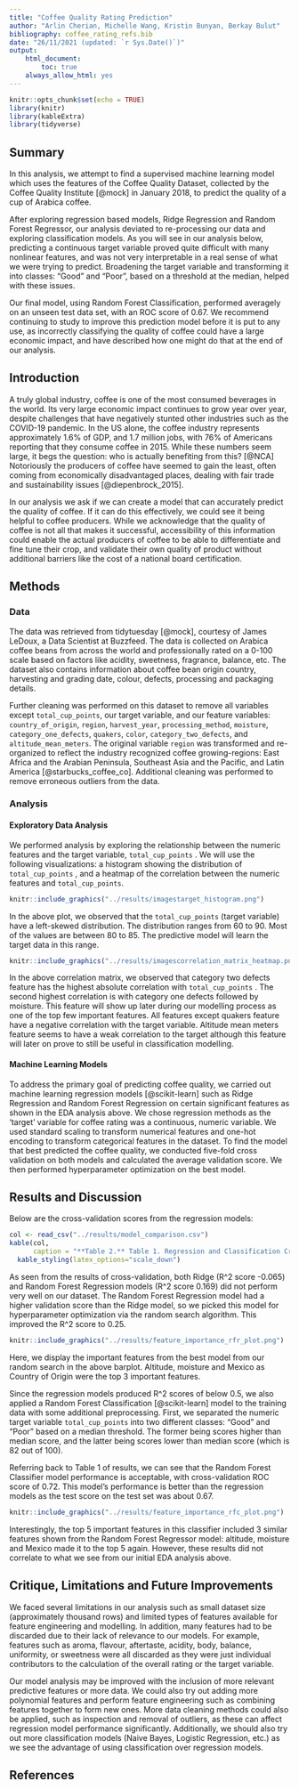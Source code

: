 ```yaml
---
title: "Coffee Quality Rating Prediction"
author: "Arlin Cherian, Michelle Wang, Kristin Bunyan, Berkay Bulut"
bibliography: coffee_rating_refs.bib
date: "26/11/2021 (updated: `r Sys.Date()`)" 
output: 
    html_document:
        toc: true
    always_allow_html: yes
---
```


```r
knitr::opts_chunk$set(echo = TRUE)
library(knitr)
library(kableExtra)
library(tidyverse)
```

## Summary

In this analysis, we attempt to find a supervised machine learning model which uses the features of the Coffee Quality Dataset, collected by the Coffee Quality Institute [@mock] in January 2018, to predict the quality of a cup of Arabica coffee.

After exploring regression based models, Ridge Regression and Random Forest Regressor, our analysis deviated to re-processing our data and exploring classification models. As you will see in our analysis below, predicting a continuous target variable proved quite difficult with many nonlinear features, and was not very interpretable in a real sense of what we were trying to predict. Broadening the target variable and transforming it into classes: "Good" and "Poor", based on a threshold at the median, helped with these issues.

Our final model, using Random Forest Classification, performed averagely on an unseen test data set, with an ROC score of 0.67. We recommend continuing to study to improve this prediction model before it is put to any use, as incorrectly classifying the quality of coffee could have a large economic impact, and have described how one might do that at the end of our analysis.

## Introduction

A truly global industry, coffee is one of the most consumed beverages in the world. Its very large economic impact continues to grow year over year, despite challenges that have negatively stunted other industries such as the COVID-19 pandemic. In the US alone, the coffee industry represents approximately 1.6% of GDP, and 1.7 million jobs, with 76% of Americans reporting that they consume coffee in 2015. While these numbers seem large, it begs the question: who is actually benefiting from this? [@NCA] Notoriously the producers of coffee have seemed to gain the least, often coming from economically disadvantaged places, dealing with fair trade and sustainability issues [@diepenbrock_2015].

In our analysis we ask if we can create a model that can accurately predict the quality of coffee. If it can do this effectively, we could see it being helpful to coffee producers. While we acknowledge that the quality of coffee is not all that makes it successful, accessibility of this information could enable the actual producers of coffee to be able to differentiate and fine tune their crop, and validate their own quality of product without additional barriers like the cost of a national board certification.

## Methods

### Data

The data was retrieved from tidytuesday [@mock], courtesy of James LeDoux, a Data Scientist at Buzzfeed. The data is collected on Arabica coffee beans from across the world and professionally rated on a 0-100 scale based on factors like acidity, sweetness, fragrance, balance, etc. The dataset also contains information about coffee bean origin country, harvesting and grading date, colour, defects, processing and packaging details.

Further cleaning was performed on this dataset to remove all variables except `total_cup_points`, our target variable, and our feature variables: `country_of_origin`, `region`, `harvest_year`, `processing_method`, `moisture`, `category_one_defects`, `quakers`, `color`, `category_two_defects`, and `altitude_mean_meters`. The original variable `region` was transformed and re-organized to reflect the industry recognized coffee growing-regions: East Africa and the Arabian Peninsula, Southeast Asia and the Pacific, and Latin America [@starbucks_coffee_co]. Additional cleaning was performed to remove erroneous outliers from the data.

### Analysis

#### Exploratory Data Analysis

We performed analysis by exploring the relationship between the numeric features and the target variable, `total_cup_points` . We will use the following visualizations: a histogram showing the distribution of `total_cup_points` , and a heatmap of the correlation between the numeric features and `total_cup_points`.

```r
knitr::include_graphics("../results/imagestarget_histogram.png")
```

In the above plot, we observed that the `total_cup_points` (target variable) have a left-skewed distribution. The distribution ranges from 60 to 90. Most of the values are between 80 to 85. The predictive model will learn the target data in this range.

```r
knitr::include_graphics("../results/imagescorrelation_matrix_heatmap.png")
```

In the above correlation matrix, we observed that category two defects feature has the highest absolute correlation with `total_cup_points` . The second highest correlation is with category one defects followed by moisture. This feature will show up later during our modelling process as one of the top few important features. All features except quakers feature have a negative correlation with the target variable. Altitude mean meters feature seems to have a weak correlation to the target although this feature will later on prove to still be useful in classification modelling.

#### Machine Learning Models

To address the primary goal of predicting coffee quality, we carried out machine learning regression models [@scikit-learn] such as Ridge Regression and Random Forest Regression on certain significant features as shown in the EDA analysis above. We chose regression methods as the 'target' variable for coffee rating was a continuous, numeric variable. We used standard scaling to transform numerical features and one-hot encoding to transform categorical features in the dataset. To find the model that best predicted the coffee quality, we conducted five-fold cross validation on both models and calculated the average validation score. We then performed hyperparameter optimization on the best model.

## Results and Discussion

Below are the cross-validation scores from the regression models:

```r
col <- read_csv("../results/model_comparison.csv")
kable(col,
      caption = "**Table 2.** Table 1. Regression and Classification Cross-validation Results.") %>%
  kable_styling(latex_options="scale_down")
```

As seen from the results of cross-validation, both Ridge (R\^2 score -0.065) and Random Forest Regression models (R\^2 score 0.169) did not perform very well on our dataset. The Random Forest Regression model had a higher validation score than the Ridge model, so we picked this model for hyperparameter optimization via the random search algorithm. This improved the R\^2 score to 0.25.

```r
knitr::include_graphics("../results/feature_importance_rfr_plot.png")
```

Here, we display the important features from the best model from our random search in the above barplot. Altitude, moisture and Mexico as Country of Origin were the top 3 important features.

Since the regression models produced R\^2 scores of below 0.5, we also applied a Random Forest Classification [@scikit-learn] model to the training data with some additional preprocessing. First, we separated the numeric target variable `total_cup_points` into two different classes: "Good" and "Poor" based on a median threshold. The former being scores higher than median score, and the latter being scores lower than median score (which is 82 out of 100).

Referring back to Table 1 of results, we can see that the Random Forest Classifier model performance is acceptable, with cross-validation ROC score of 0.72. This model's performance is better than the regression models as the test score on the test set was about 0.67.

```r
knitr::include_graphics("../results/feature_importance_rfc_plot.png")
```

Interestingly, the top 5 important features in this classifier included 3 similar features shown from the Random Forest Regressor model: altitude, moisture and Mexico made it to the top 5 again. However, these results did not correlate to what we see from our initial EDA analysis above.

## Critique, Limitations and Future Improvements

We faced several limitations in our analysis such as small dataset size (approximately thousand rows) and limited types of features available for feature engineering and modelling. In addition, many features had to be discarded due to their lack of relevance to our models. For example, features such as aroma, flavour, aftertaste, acidity, body, balance, uniformity, or sweetness were all discarded as they were just individual contributors to the calculation of the overall rating or the target variable.

Our model analysis may be improved with the inclusion of more relevant predictive features or more data. We could also try out adding more polynomial features and perform feature engineering such as combining features together to form new ones. More data cleaning methods could also be applied, such as inspection and removal of outliers, as these can affect regression model performance significantly. Additionally, we should also try out more classification models (Naive Bayes, Logistic Regression, etc.) as we see the advantage of using classification over regression models.

## References


